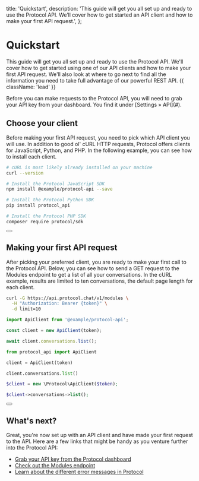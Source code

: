   title: 'Quickstart',
  description:
    'This guide will get you all set up and ready to use the Protocol API. We’ll cover how to get started an API client and how to make your first API request.',
};

# Quickstart

This guide will get you all set up and ready to use the Protocol API. We'll cover how to get started using one
of our API clients and how to make your first API request. We'll also look at where to go next to find all the
information you need to take full advantage of our powerful REST API. {{ className: 'lead' }}

<Note>
  Before you can make requests to the Protocol API, you will need to grab your API key from your dashboard.
  You find it under [Settings &raquo; API](#).
</Note>

## Choose your client

Before making your first API request, you need to pick which API client you will use. In addition to good ol'
cURL HTTP requests, Protocol offers clients for JavaScript, Python, and PHP. In the following example, you can
see how to install each client.

<CodeGroup>

```bash {{ title: 'cURL' }}
# cURL is most likely already installed on your machine
curl --version
```

```bash {{ language: 'js' }}
# Install the Protocol JavaScript SDK
npm install @example/protocol-api --save
```

```bash {{ language: 'python' }}
# Install the Protocol Python SDK
pip install protocol_api
```

```bash {{ language: 'php' }}
# Install the Protocol PHP SDK
composer require protocol/sdk
```

</CodeGroup>

<div className="not-prose">
  <Button href="/sdks" variant="text" arrow="right" children="Check out our list of first-party SDKs" />
</div>

## Making your first API request

After picking your preferred client, you are ready to make your first call to the Protocol API. Below, you can
see how to send a GET request to the Modules endpoint to get a list of all your conversations. In the cURL
example, results are limited to ten conversations, the default page length for each client.

<CodeGroup tag="GET" label="/v1/modules">

```bash {{ title: 'cURL' }}
curl -G https://api.protocol.chat/v1/modules \
  -H "Authorization: Bearer {token}" \
  -d limit=10
```

```js
import ApiClient from '@example/protocol-api';

const client = new ApiClient(token);

await client.conversations.list();
```

```python
from protocol_api import ApiClient

client = ApiClient(token)

client.conversations.list()
```

```php
$client = new \Protocol\ApiClient($token);

$client->conversations->list();
```

</CodeGroup>

<div className="not-prose">
  <Button href="/modules" variant="text" arrow="right" children="Read the docs for the Modules endpoint" />
</div>

## What's next?

Great, you're now set up with an API client and have made your first request to the API. Here are a few links
that might be handy as you venture further into the Protocol API:

- [Grab your API key from the Protocol dashboard](#)
- [Check out the Modules endpoint](/modules)
- [Learn about the different error messages in Protocol](/errors)
